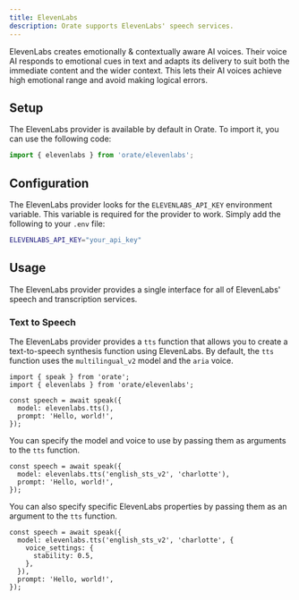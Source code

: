 ```yaml
---
title: ElevenLabs
description: Orate supports ElevenLabs' speech services.
---
```



ElevenLabs creates emotionally & contextually aware AI voices. Their voice AI responds to emotional cues in text and adapts its delivery to suit both the immediate content and the wider context. This lets their AI voices achieve high emotional range and avoid making logical errors.

## Setup

The ElevenLabs provider is available by default in Orate. To import it, you can use the following code:

```ts
import { elevenlabs } from 'orate/elevenlabs';
```

## Configuration

The ElevenLabs provider looks for the `ELEVENLABS_API_KEY` environment variable. This variable is required for the provider to work. Simply add the following to your `.env` file:

```bash
ELEVENLABS_API_KEY="your_api_key"
```

## Usage

The ElevenLabs provider provides a single interface for all of ElevenLabs' speech and transcription services.

### Text to Speech

The ElevenLabs provider provides a `tts` function that allows you to create a text-to-speech synthesis function using ElevenLabs. By default, the `tts` function uses the `multilingual_v2` model and the `aria` voice.

```tsx
import { speak } from 'orate';
import { elevenlabs } from 'orate/elevenlabs';

const speech = await speak({
  model: elevenlabs.tts(),
  prompt: 'Hello, world!',
});
```

You can specify the model and voice to use by passing them as arguments to the `tts` function.

```tsx
const speech = await speak({
  model: elevenlabs.tts('english_sts_v2', 'charlotte'),
  prompt: 'Hello, world!',
});
```

You can also specify specific ElevenLabs properties by passing them as an argument to the `tts` function.

```tsx
const speech = await speak({
  model: elevenlabs.tts('english_sts_v2', 'charlotte', {
    voice_settings: {
      stability: 0.5,
    },
  }),
  prompt: 'Hello, world!',
});
```
